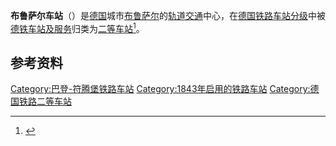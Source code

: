 {{Infobox Deutsche Bahn station
|image=Bruchsal Bahnhof 20070602.jpg
|name=[[File:Deutsche_Bahn_AG-Logo.svg|25px]] 布鲁萨尔车站
|ds100=RBR
|type=[[交叉站|交叉站]]
|tracks= 8
|code=8000055
|category=[[德国铁路二等车站列表|二等站]]
| homepage= 
| start= 1843年
| architect= 
| style= 
| country         = {{GER}}
| state           = {{flag|Baden-Württemberg}}
|locale=[[布鲁萨尔|布鲁萨尔]]
| coordinates= {{coord|49|7|26|N|8|35|24|E|region:DE-BY_type:railwaystation|format=dms|display=inline,title}}
|lines=
*{{link-de|莱茵河谷铁路|Rheintalbahn}}
*{{link-de|西部铁路 (符腾堡)|Westbahn (Württemberg)|符腾堡西部铁路}}
*{{link-de|布鲁莱恩铁路|Bruhrainbahn}}
*{{link-de|卡茨溪铁路|Katzbachbahn}}
}}
'''布鲁萨尔车站'''（{{lang-de|'''Bahnhof Bruchsal'''}}）是[[德国|德国]]城市[[布鲁萨尔|布鲁萨尔]]的[[轨道交通|轨道交通]]中心，在[[德国铁路车站分级|德国铁路车站分级]]中被[[德铁车站及服务|德铁车站及服务]]归类为[[德国铁路二等车站列表|二等车站]]<ref name =categories >{{DBCatsURL}}</ref>。

==参考资料==
{{reflist}}

{{DEFAULTSORT:Bruchsal}}
[[Category:巴登-符腾堡铁路车站|Category:巴登-符腾堡铁路车站]]
[[Category:1843年启用的铁路车站|Category:1843年启用的铁路车站]]
[[Category:德国铁路二等车站|Category:德国铁路二等车站]]